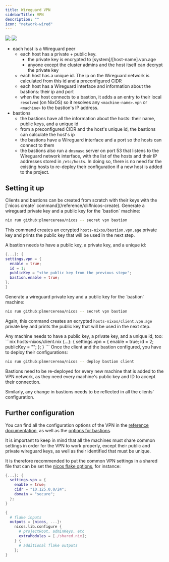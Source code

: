 ```yaml
---
title: Wireguard VPN
sidebarTitle: VPN
description: ""
icon: "network-wired"
---
```


<Frame>
  <img
    style={{ height: "250px" }}
    className="block h-32 dark:hidden"
    src="/images/vpn-light.svg"
  />
  <img
    style={{ height: "250px" }}
    className="hidden h-32 dark:block"
    src="/images/vpn-dark.svg"
  />
</Frame>

- each host is a Wireguard peer
  - each host has a private + public key.
    - the private key is encrypted to [system]/[host-name].vpn.age
    - anyone except the cluster admins and the host itself can decrypt the private key
  - each host has a unique id. The ip on the Wireguard network is calculated from this id and a preconfigured CIDR
  - each host has a Wireguard interface and information about the bastions: their ip and port
  - when the host connects to a bastion, it adds a an entry to their local `resolved` (on NixOS) so it resolves any `<machine-name>.vpn` or `<machine>` to the bastion's IP address.
- bastions
  - the bastions have all the information about the hosts: their name, public keys, and a unique id
  - from a preconfigured CIDR and the host's unique id, the bastions can calculate the host's ip
  - the bastions have a Wireguard interface and a port so the hosts can connect to them
  - the bastions also run a `dnsmasq` server on port 53 that listens to the Wireguard network interface, with the list of the hosts and their IP addresses stored in `/etc/hosts`. In doing so, there is no need for the existing hosts to re-deploy their configuration if a new host is added to the project.

## Setting it up

<Tip>
  Clients and bastions can be created from scratch with their keys with the
  [`nicos create` command](/reference/cli#nicos-create).
</Tip>

<Steps>
  <Step title="Generate the bastion keys">
Generate a wireguard private key and a public key for the `bastion` machine:

```bash
nix run github:plmercereau/nicos -- secret vpn bastion
```

This command creates an ecrypted `hosts-nixos/bastion.vpn.age` private key and prints the public key that will be used in the next step.

  </Step>
  <Step title="Bastion configuration">

A bastion needs to have a public key, a private key, and a unique id:

```nix hosts-nixos/bastion.nix
{...}: {
settings.vpn = {
  enable = true;
  id = 1;
  publicKey = "<the public key from the previous step>";
  bastion.enable = true;
};
}
```

  </Step>
  <Step title="Generate the client keys">
  Generate a wireguard private key and a public key for the `bastion` machine:

```bash
nix run github:plmercereau/nicos -- secret vpn bastion
```

Again, this command creates an ecrypted `hosts-nixos/client.vpn.age` private key and prints the public key that will be used in the next step.

  </Step>
  <Step title="Configure the client">
  Any machine needs to have a public key, a private key, and a unique id, too:
```nix hosts-nixos/client.nix
{...}: {
  settings.vpn = {
    enable = true;
    id = 2;
    publicKey = "<the public key from the previous step>";
  };
}
```

  </Step>

<Step title="Deploy the configurations">
Once the client and the bastion configured, you have to deploy their
configurations:

```bash
nix run github:plmercereau/nicos -- deploy bastion client
```

<Warning>
Bastions need to be re-deployed for every new machine that is added to the VPN network, as they need every machine's public key and ID to accept their connection.

Similarly, any change in bastions needs to be reflected in all the clients' configuration.

</Warning>
</Step>
</Steps>

## Further configuration

You can find all the configuration options of the VPN in the [reference documentation](/reference/machines/common#settings-networking-vpn-cidr), as well as the [options for bastions](/reference/machines/nixos#settings-networking-vpn-bastion-enable).

It is important to keep in mind that all the machines must share common settings in order for the VPN to work properly, except their public and private wireguard keys, as well as their identified that must be unique.

It is therefore recommended to put the common VPN settings in a shared file that can be set the [nicos flake options](), for instance:

<CodeGroup>

```nix ./shared.nix
{...}: {
  settings.vpn = {
    enable = true;
    cidr = "10.125.0.0/24";
    domain = "secure";
  };
}
```

```nix ./flake.nix
{
  # flake inputs
  outputs = {nicos, ...}:
    nicos.lib.configure {
      # projectRoot, adminKeys, etc
      extraModules = [./shared.nix];
    } {
      # additional flake outputs
    };
}
```

</CodeGroup>
